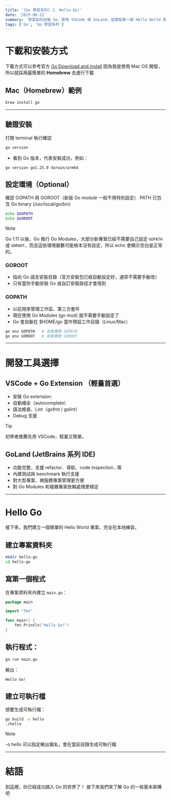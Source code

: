 ```yaml
---
title: '[Go 學習系列] 2. Hello Go!'
date: '2025-08-22'
summary: '學習如何安裝 Go、使用 VSCode 或 GoLand，並撰寫第一個 Hello World 程式'
tags: ['Go', 'Go 學習系列']
---
```


# 下載和安裝方式

下載方式可以參考官方 [Go Download and install](https://go.dev/doc/install)
因為我是使用 Mac OS 開發，所以就採用最簡單的 **Homebrew** 去進行下載

## Mac（Homebrew）範例

```bash
brew install go
```

---

## 驗證安裝

打開 terminal 執行確認

```bash
go version
```

- 看到 Go 版本，代表安裝成功，例如：

```
go version go1.25.0 darwin/arm64
```

## 設定環境（Optional）

確認 GOPATH 與 GOROOT（新版 Go module 一般不用特別設定）
PATH 已包含 Go binary (/usr/local/go/bin)

```bash
echo $GOPATH
echo $GOROOT
```

> [!NOTE]
> Go 1.11 以後，Go 推行 Go Modules，大部分新專案已經不需要自己設定 `GOPATH` 或 `GOROOT`，而且這些環境變數可能根本沒有設定，所以 echo 會顯示空白是正常的。

### GOROOT

- 指向 Go 語言安裝目錄（官方安裝包已經自動設定好，通常不需要手動改）
- 只有當你手動安裝 Go 或自訂安裝路徑才會用到

### GOPATH

- 以前用來管理工作區、第三方套件
- 現在使用 Go Modules (go mod) 就不需要手動設定了
- Go 會自動在 $HOME/go 當作預設工作目錄（Linux/Mac）

```bash
go env GOPATH   # 查看實際 GOPATH
go env GOROOT   # 查看實際 GOROOT
```

---

# 開發工具選擇

## VSCode + Go Extension （輕量首選）

- 安裝 Go extension:
- 自動補全（autocomplete）
- 語法檢查、Lint（gofmt / golint）
- Debug 支援

> [!TIP]
> 初學者推薦先用 VSCode，輕量又簡單。

## GoLand (JetBrains 系列 IDE)

- 功能完整，支援 refactor、導航、code inspection...等
- 內建測試與 benchmark 執行支援
- 對大型專案、微服務專案管理更方便
- 對 Go Modules 和複雜專案依賴處理更穩定

---

# Hello Go

接下來，我們建立一個簡單的 Hello World 專案，完全在本地練習。

## 建立專案資料夾

```bash
mkdir hello-go
cd hello-go
```

## 寫第一個程式

在專案資料夾內建立 `main.go`：

```go:main.go
package main

import "fmt"

func main() {
    fmt.Println("Hello Go!")
}
```

## 執行程式：

```bash
go run main.go
```

輸出：

```
Hello Go!
```

## 建立可執行檔

想要生成可執行檔：

```bash
go build -o hello
./hello
```

> [!NOTE]
> -o hello 可以指定輸出檔名，會在當前目錄生成可執行檔

---

# 結語

到這裡，你已經成功踏入 Go 的世界了！
接下來我們來了解 Go 的一些基本架構吧
